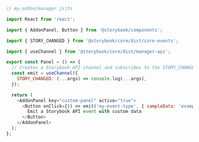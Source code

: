 ```js
// my-addon/manager.js|ts

import React from 'react';

import { AddonPanel, Button } from '@storybook/components';

import { STORY_CHANGED } from '@storybook/core/dist/core-events';

import { useChannel } from '@storybook/core/dist/manager-api';

export const Panel = () => {
  // Creates a Storybook API channel and subscribes to the STORY_CHANGED event
  const emit = useChannel({
    STORY_CHANGED: (...args) => console.log(...args),
  });

  return (
    <AddonPanel key="custom-panel" active="true">
      <Button onClick={() => emit('my-event-type', { sampleData: 'example' })}>
        Emit a Storybook API event with custom data
      </Button>
    </AddonPanel>
  );
};
```
